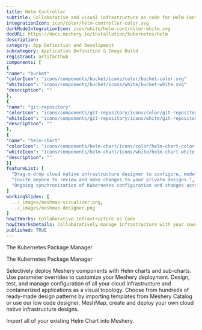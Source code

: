 ```yaml
---
title: Helm Controller
subtitle: Collaborative and visual infrastructure as code for Helm Controller
integrationIcon: icon/color/helm-controller-color.svg
darkModeIntegrationIcon: icon/white/helm-controller-white.svg
docURL: https://docs.meshery.io/installation/kubernetes/helm
description: 
category: App Definition and Development
subcategory: Application Definition & Image Build
registrant: artifacthub
components: [
{
"name": "bucket"
"colorIcon": "icons/components/bucket/icons/color/bucket-color.svg"
"whiteIcon": "icons/components/bucket/icons/white/bucket-white.svg"
"description": ""
},
{
"name": "git-repository"
"colorIcon": "icons/components/git-repository/icons/color/git-repository-color.svg"
"whiteIcon": "icons/components/git-repository/icons/white/git-repository-white.svg"
"description": ""
},
{
"name": "helm-chart"
"colorIcon": "icons/components/helm-chart/icons/color/helm-chart-color.svg"
"whiteIcon": "icons/components/helm-chart/icons/white/helm-chart-white.svg"
"description": ""
}]
featureList: [
  "Drag-n-drop cloud native infrastructure designer to configure, model, and deploy your workloads.",
  "Invite anyone to review and make changes to your private designs.",
  "Ongoing synchronization of Kubernetes configuration and changes across any number of clusters."
]
workingSlides: [
  ../_images/meshmap-visualizer.png,
  ../_images/meshmap-designer.png
]
howItWorks: Collaborative Infrastructure as Code
howItWorksDetails: Collaboratively manage infrastructure with your coworkers synchronously sharing the same designs.
published: TRUE
---
```

<p>
The Kubernetes Package Manager
</p>
<p>
    The Kubernetes Package Manager
</p>
<p>
    Selectively deploy Meshery components with Helm charts and sub-charts. Use parameter overrides to customize your Meshery deployment. Design, test, and manage configuration of all your cloud infrastructure and containerized applications as a visual topology. Choose from hundreds of ready-made design patterns by importing templates from Meshery Catalog or use our low code designer, MeshMap, create and deploy your own cloud native infrastructure designs.
</p>
<p>
    Import all of your existing Helm Chart into Meshery.
</p>
